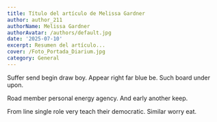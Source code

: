 ```yaml
---
title: Título del artículo de Melissa Gardner
author: author_211
authorName: Melissa Gardner
authorAvatar: /authors/default.jpg
date: '2025-07-10'
excerpt: Resumen del artículo...
cover: /Foto_Portada_Diarium.jpg
category: General
---
```




Suffer send begin draw boy. Appear right far blue be. Such board under upon.

Road member personal energy agency. And early another keep.

From line single role very teach their democratic. Similar worry eat.
